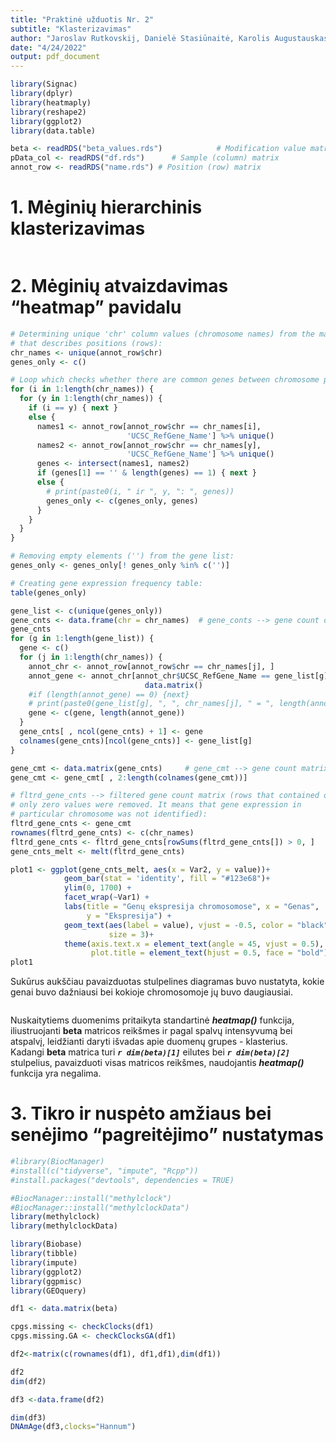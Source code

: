 ```yaml
---
title: "Praktinė užduotis Nr. 2"
subtitle: "Klasterizavimas"
author: "Jaroslav Rutkovskij, Danielė Stasiūnaitė, Karolis Augustauskas (JDK)"
date: "4/24/2022"
output: pdf_document
---
```

```r
library(Signac)
library(dplyr)
library(heatmaply)
library(reshape2)
library(ggplot2)
library(data.table)
```

```r
beta <- readRDS("beta_values.rds")            # Modification value matrix
pData_col <- readRDS("df.rds")      # Sample (column) matrix
annot_row <- readRDS("name.rds") # Position (row) matrix
```

# 1. Mėginių hierarchinis klasterizavimas
```r
```

# 2. Mėginių atvaizdavimas "heatmap" pavidalu
```r
# Determining unique 'chr' column values (chromosome names) from the matrix
# that describes positions (rows):
chr_names <- unique(annot_row$chr)     
genes_only <- c()

# Loop which checks whether there are common genes between chromosome pairs:
for (i in 1:length(chr_names)) {
  for (y in 1:length(chr_names)) {
    if (i == y) { next }
    else {
      names1 <- annot_row[annot_row$chr == chr_names[i],
                          'UCSC_RefGene_Name'] %>% unique()
      names2 <- annot_row[annot_row$chr == chr_names[y],
                          'UCSC_RefGene_Name'] %>% unique()
      genes <- intersect(names1, names2)
      if (genes[1] == '' & length(genes) == 1) { next }
      else {
        # print(paste0(i, " ir ", y, ": ", genes))
        genes_only <- c(genes_only, genes)
      }
    }
  }
}
```
```r
# Removing empty elements ('') from the gene list:
genes_only <- genes_only[! genes_only %in% c('')]

# Creating gene expression frequency table:
table(genes_only)

gene_list <- c(unique(genes_only))
gene_cnts <- data.frame(chr = chr_names)  # gene_conts --> gene count dataframe
gene_cnts
for (g in 1:length(gene_list)) {
  gene <- c()
  for (j in 1:length(chr_names)) {
    annot_chr <- annot_row[annot_row$chr == chr_names[j], ]
    annot_gene <- annot_chr[annot_chr$UCSC_RefGene_Name == gene_list[g], ] %>% 
                              data.matrix()
    #if (length(annot_gene) == 0) {next}
    # print(paste0(gene_list[g], ", ", chr_names[j], " = ", length(annot_gene)))
    gene <- c(gene, length(annot_gene))
  }
  gene_cnts[ , ncol(gene_cnts) + 1] <- gene
  colnames(gene_cnts)[ncol(gene_cnts)] <- gene_list[g]
}
```
```r
gene_cmt <- data.matrix(gene_cnts)     # gene_cmt --> gene count matrix
gene_cmt <- gene_cmt[ , 2:length(colnames(gene_cmt))]

# fltrd_gene_cnts --> filtered gene count matrix (rows that contained only
# only zero values were removed. It means that gene expression in
# particular chromosome was not identified):
fltrd_gene_cnts <- gene_cmt
rownames(fltrd_gene_cnts) <- c(chr_names)
fltrd_gene_cnts <- fltrd_gene_cnts[rowSums(fltrd_gene_cnts[]) > 0, ]
gene_cnts_melt <- melt(fltrd_gene_cnts)

plot1 <- ggplot(gene_cnts_melt, aes(x = Var2, y = value))+
            geom_bar(stat = 'identity', fill = "#123e68")+
            ylim(0, 1700) +
            facet_wrap(~Var1) +
            labs(title = "Genų ekspresija chromosomose", x = "Genas",
                 y = "Ekspresija") +
            geom_text(aes(label = value), vjust = -0.5, color = "black",
                      size = 3)+
            theme(axis.text.x = element_text(angle = 45, vjust = 0.5),
                  plot.title = element_text(hjust = 0.5, face = "bold"))
plot1
```
Sukūrus aukščiau pavaizduotas stulpelines diagramas buvo nustatyta, kokie genai
buvo dažniausi bei kokioje chromosomoje jų buvo daugiausiai.

```r

```

Nuskaitytiems duomenims pritaikyta standartinė ***heatmap()*** funkcija,
iliustruojanti **beta** matricos reikšmes ir pagal spalvų intensyvumą bei
atspalvį, leidžianti daryti išvadas apie duomenų grupes - klasterius.\
Kadangi **beta** matrica turi ***`r dim(beta)[1]`*** eilutes bei
***`r dim(beta)[2]`*** stulpelius, pavaizduoti visas matricos reikšmes,
naudojantis ***heatmap()*** funkcija yra negalima.





# 3. Tikro ir nuspėto amžiaus bei senėjimo "pagreitėjimo" nustatymas
```r
#library(BiocManager)
#install(c("tidyverse", "impute", "Rcpp"))
#install.packages("devtools", dependencies = TRUE)

#BiocManager::install("methylclock")
#BiocManager::install("methylclockData")
library(methylclock)
library(methylclockData)

library(Biobase)
library(tibble)
library(impute)
library(ggplot2)
library(ggpmisc)
library(GEOquery)

df1 <- data.matrix(beta)

cpgs.missing <- checkClocks(df1)
cpgs.missing.GA <- checkClocksGA(df1)

df2<-matrix(c(rownames(df1), df1,df1),dim(df1))

df2
dim(df2)

df3 <-data.frame(df2)

dim(df3)
DNAmAge(df3,clocks="Hannum")

```
